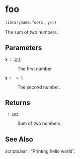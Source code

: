# foo { #libraryname.foo }

```python
libraryname.foo(x, y=1)
```

The sum of two numbers.

## Parameters {.doc-section .doc-section-parameters}

<code>[**x**]{.parameter-name} [:]{.parameter-annotation-sep} [[int](`int`)]{.parameter-annotation}</code>

:   The first number

<code>[**y**]{.parameter-name} [:]{.parameter-annotation-sep} []{.parameter-annotation} [ = ]{.parameter-default-sep} [1]{.parameter-default}</code>

:   The second number.

## Returns {.doc-section .doc-section-returns}

<code>[]{.parameter-name} [:]{.parameter-annotation-sep} [[int](`int`)]{.parameter-annotation}</code>

:   Sum of two numbers.

## See Also {.doc-section .doc-section-see-also}

scripts.bar : "Printing hello world".